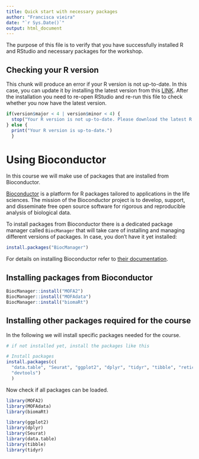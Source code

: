 ```yaml
---
title: Quick start with necessary packages
author: "Francisca vieira"
date: "`r Sys.Date()`"
output: html_document
---
```



The purpose of this file is to verify that you have successfully installed R and RStudio and necessary packages for the workshop.

## Checking your R version
This chunk will produce an error if your R version is not up-to-date. In this case, you can update it by installing the latest version from this [LINK](https://cran.r-project.org/). After the installation you need to re-open RStudio and re-run this file to check whether you now have the latest version.
```r
if(version$major < 4 | version$minor < 4) {
  stop("Your R version is not up-to-date. Please download the latest R version (4.4)")
} else {
  print("Your R version is up-to-date.")
  }
```


# Using Bioconductor
In this course we will make use of packages that are installed from Bioconductor. 

[Bioconductor](https://www.bioconductor.org/about/) is a platform for R packages tailored to applications in the life sciences. The mission of the Bioconductor project is to develop, support, and disseminate free open source software for rigorous and reproducible analysis of biological data.

To install packages from Bioconductor there is a dedicated package manager called `BiocManager` that will take care of installing and managing different versions of packages. In case, you don't have it yet installed:
```r
install.packages("BiocManager")
```

For details on installing Bioconductor refer to [their documentation](https://www.bioconductor.org/install/).


## Installing packages from Bioconductor

```r
BiocManager::install("MOFA2")
BiocManager::install("MOFAdata")
BiocManager::install("biomaRt")
```

## Installing other packages required for the course
In the following we will install specific packages needed for the course. 

```r
# if not installed yet, install the packages like this

# Install packages
install.packages(c(
  "data.table", "Seurat", "ggplot2", "dplyr", "tidyr", "tibble", "reticulate",
  "devtools")
  )
```

Now check if all packages can be loaded.

```r

library(MOFA2)
library(MOFAdata)
library(biomaRt)

library(ggplot2)
library(dplyr)
library(Seurat)
library(data.table)
library(tibble)
library(tidyr)
```
